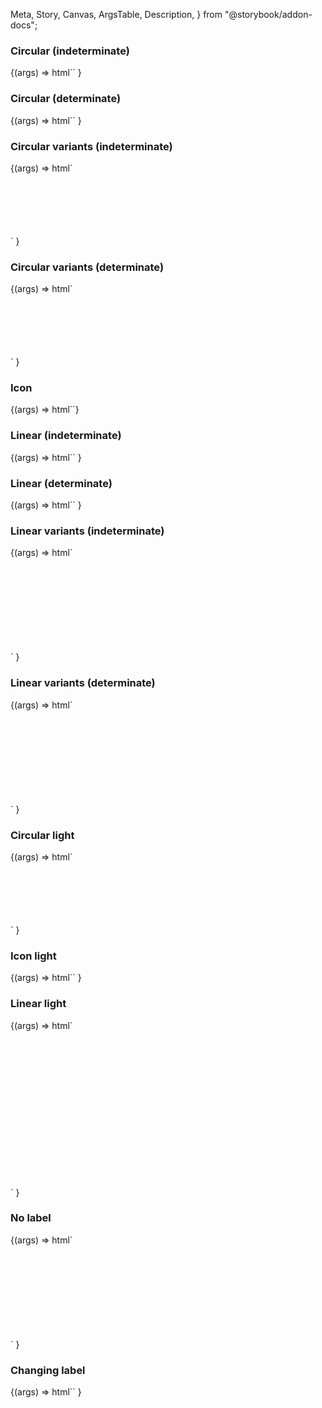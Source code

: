   Meta,
  Story,
  Canvas,
  ArgsTable,
  Description,
} from "@storybook/addon-docs";

<Meta title="Web Components/Loading" component="ic-loading-indicator" />

<Description markdown={readme} />

### Circular (indeterminate)

<Canvas>
  <Story name="Circular (indeterminate)" parameters={{ loki: { skip: true } }}>
    {(args) =>
      html`<ic-loading-indicator label="Loading..."></ic-loading-indicator>`
    }
  </Story>
</Canvas>

### Circular (determinate)

<Canvas>
  <Story
    name="Circular (determinate)"
    argTypes={{
      progress: { type: { name: "number" }, defaultValue: 30 },
      min: { type: { name: "number" }, defaultValue: 0 },
      max: { type: { name: "number" }, defaultValue: 100 },
    }}
    parameters={{ loki: { skip: true } }}
  >
    {(args) =>
      html`<ic-loading-indicator
        progress="${args.progress}"
        min="${args.min}"
        max="${args.max}"
        label="Loading..."
      ></ic-loading-indicator>`
    }
  </Story>
</Canvas>

### Circular variants (indeterminate)

<Canvas>
  <Story
    name="Circular variants (indeterminate)"
    parameters={{ loki: { skip: true } }}
  >
    {(args) =>
      html`<div style="display: grid; gap: 50px;">
        <ic-loading-indicator label="Small" size="small"></ic-loading-indicator>
        <ic-loading-indicator label="Default"></ic-loading-indicator>
        <ic-loading-indicator label="Large" size="large"></ic-loading-indicator>
      </div>`
    }
  </Story>
</Canvas>

### Circular variants (determinate)

<Canvas>
  <Story
    name="Circular variants (determinate)"
    argTypes={{
      progress: { type: { name: "number" }, defaultValue: 30 },
      min: { type: { name: "number" }, defaultValue: 0 },
      max: { type: { name: "number" }, defaultValue: 100 },
    }}
    parameters={{ loki: { skip: true } }}
  >
    {(args) =>
      html`<div style="display: grid; gap: 50px;">
        <ic-loading-indicator
          progress="${args.progress}"
          min="${args.min}"
          max="${args.max}"
          label="Small"
          size="small"
        ></ic-loading-indicator>
        <ic-loading-indicator
          progress="${args.progress}"
          min="${args.min}"
          max="${args.max}"
          label="Default"
        ></ic-loading-indicator>
        <ic-loading-indicator
          progress="${args.progress}"
          min="${args.min}"
          max="${args.max}"
          label="Large"
          size="large"
        ></ic-loading-indicator>
      </div>`
    }
  </Story>
</Canvas>

### Icon

<Canvas>
  <Story name="Icon" parameters={{ loki: { skip: true } }}>
    {(args) => html`<ic-loading-indicator size="icon"></ic-loading-indicator>`}
  </Story>
</Canvas>

### Linear (indeterminate)

<Canvas>
  <Story name="Linear (indeterminate)" parameters={{ loki: { skip: true } }}>
    {(args) =>
      html`<ic-loading-indicator
        label="Loading..."
        type="linear"
      ></ic-loading-indicator>`
    }
  </Story>
</Canvas>

### Linear (determinate)

<Canvas>
  <Story
    name="Linear (determinate)"
    argTypes={{
      progress: { type: { name: "number" }, defaultValue: 30 },
      min: { type: { name: "number" }, defaultValue: 0 },
      max: { type: { name: "number" }, defaultValue: 100 },
    }}
    parameters={{ loki: { skip: true } }}
  >
    {(args) =>
      html`<ic-loading-indicator
        progress="${args.progress}"
        min="${args.min}"
        max="${args.max}"
        label="Progress"
        type="linear"
      ></ic-loading-indicator>`
    }
  </Story>
</Canvas>

### Linear variants (indeterminate)

<Canvas>
  <Story
    name="Linear variants (indeterminate)"
    parameters={{ loki: { skip: true } }}
  >
    {(args) =>
      html`<div style="display: grid; gap: 50px;">
        <ic-loading-indicator
          label="Small"
          size="small"
          type="linear"
        ></ic-loading-indicator>
        <ic-loading-indicator
          label="Default"
          type="linear"
        ></ic-loading-indicator>
        <ic-loading-indicator
          label="Large"
          size="large"
          type="linear"
        ></ic-loading-indicator>
        <ic-loading-indicator
          label="Full-width"
          size="default"
          type="linear"
          variant="full-width"
        ></ic-loading-indicator>
      </div>`
    }
  </Story>
</Canvas>

### Linear variants (determinate)

<Canvas>
  <Story
    name="Linear variants (determinate)"
    argTypes={{
      progress: { type: { name: "number" }, defaultValue: 30 },
      min: { type: { name: "number" }, defaultValue: 0 },
      max: { type: { name: "number" }, defaultValue: 100 },
    }}
    parameters={{ loki: { skip: true } }}
  >
    {(args) =>
      html`<div style="display: grid; gap: 50px;">
        <ic-loading-indicator
          progress="${args.progress}"
          min="${args.min}"
          max="${args.max}"
          label="Small"
          size="small"
          type="linear"
        ></ic-loading-indicator>
        <ic-loading-indicator
          progress="${args.progress}"
          min="${args.min}"
          max="${args.max}"
          label="Default"
          type="linear"
        ></ic-loading-indicator>
        <ic-loading-indicator
          progress="${args.progress}"
          min="${args.min}"
          max="${args.max}"
          label="Large"
          size="large"
          type="linear"
        ></ic-loading-indicator>
        <ic-loading-indicator
          progress="${args.progress}"
          min="${args.min}"
          max="${args.max}"
          label="Full-width"
          size="default"
          type="linear"
          variant="full-width"
        ></ic-loading-indicator>
      </div>`
    }
  </Story>
</Canvas>

### Circular light

<Canvas>
  <Story
    name="Circular light"
    parameters={{ backgrounds: { default: "dark" }, loki: { skip: true } }}
  >
    {(args) =>
      html`<div style="display: grid; gap: 50px;">
        <ic-loading-indicator
          label="Small"
          size="small"
          appearance="light"
        ></ic-loading-indicator>
        <ic-loading-indicator
          label="Default"
          appearance="light"
        ></ic-loading-indicator>
        <ic-loading-indicator
          label="Large"
          size="large"
          appearance="light"
        ></ic-loading-indicator>
      </div>`
    }
  </Story>
</Canvas>

### Icon light

<Canvas>
  <Story
    name="Icon light"
    parameters={{ backgrounds: { default: "dark" }, loki: { skip: true } }}
  >
    {(args) =>
      html`<ic-loading-indicator
        size="icon"
        appearance="light"
      ></ic-loading-indicator>`
    }
  </Story>
</Canvas>

### Linear light

<Canvas>
  <Story
    name="Linear light"
    parameters={{ backgrounds: { default: "dark" }, loki: { skip: true } }}
    argTypes={{
      progress: { type: { name: "number" }, defaultValue: 30 },
      min: { type: { name: "number" }, defaultValue: 0 },
      max: { type: { name: "number" }, defaultValue: 100 },
    }}
  >
    {(args) =>
      html`<div style="display: grid; gap: 50px;">
        <ic-loading-indicator
          label="Default"
          type="linear"
          appearance="light"
        ></ic-loading-indicator>
        <ic-loading-indicator
          label="Large"
          size="large"
          type="linear"
          appearance="light"
        ></ic-loading-indicator>
        <ic-loading-indicator
          label="Full-width"
          type="linear"
          variant="full-width"
          appearance="light"
        ></ic-loading-indicator>
        <ic-loading-indicator
          progress="${args.progress}"
          min="${args.min}"
          max="${args.max}"
          label="Default"
          type="linear"
          appearance="light"
        ></ic-loading-indicator>
        <ic-loading-indicator
          progress="${args.progress}"
          min="${args.min}"
          max="${args.max}"
          label="Large"
          size="large"
          type="linear"
          appearance="light"
        ></ic-loading-indicator>
        <ic-loading-indicator
          progress="${args.progress}"
          min="${args.min}"
          max="${args.max}"
          label="Full-width"
          type="linear"
          variant="full-width"
          appearance="light"
        ></ic-loading-indicator>
      </div>`
    }
  </Story>
</Canvas>

### No label

<Canvas>
  <Story
    name="No label"
    parameters={{ loki: { skip: true } }}
    argTypes={{
      progress: { type: { name: "number" }, defaultValue: 30 },
      min: { type: { name: "number" }, defaultValue: 0 },
      max: { type: { name: "number" }, defaultValue: 100 },
    }}
  >
    {(args) =>
      html`<div style="display: grid; gap: 50px;">
        <ic-loading-indicator name="Loading"></ic-loading-indicator
        ><ic-loading-indicator
          progress="${args.progress}"
          min="${args.min}"
          max="${args.max}"
          name="Loading"
        ></ic-loading-indicator
        ><ic-loading-indicator
          name="Loading"
          type="linear"
        ></ic-loading-indicator
        ><ic-loading-indicator
          progress="${args.progress}"
          min="${args.min}"
          max="${args.max}"
          name="Loading"
          type="linear"
        ></ic-loading-indicator>
      </div>`
    }
  </Story>
</Canvas>

### Changing label

<Canvas>
  <Story name="Changing label" parameters={{ loki: { skip: true } }}>
    {(args) =>
      html`<ic-loading-indicator
        label="Loading.../Still loading..."
        label-duration="4000"
      ></ic-loading-indicator>`
    }
  </Story>
</Canvas>
